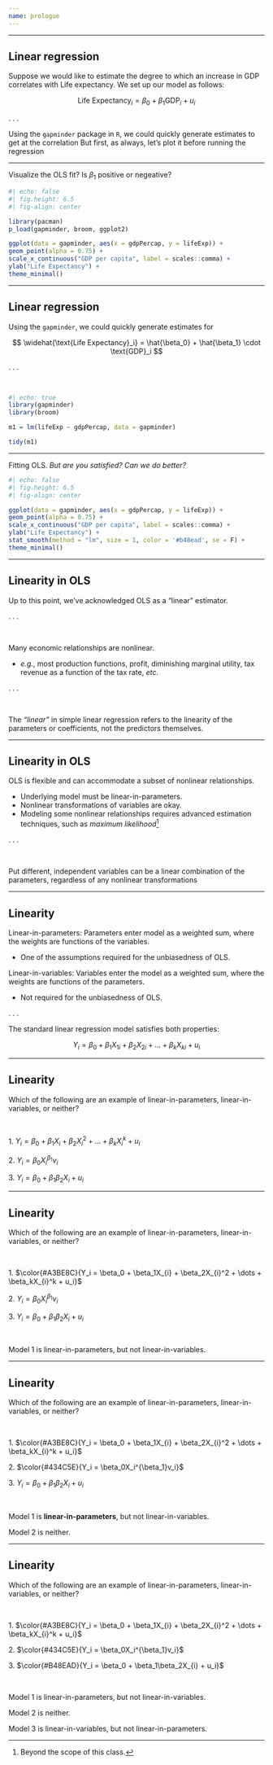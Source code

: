 ```yaml
---
name: prologue
---
```


---

## Linear regression

Suppose we would like to estimate the degree to which an increase in [GDP]{.hi} correlates with [Life expectancy]{.hii}. We set up our model as follows:

$$
{\text{Life Expectancy}_i} = \beta_0 + \beta_1 \text{GDP}_i + u_i
$$

. . .

Using the `gapminder` package in `R`, we could quickly generate estimates to get at the [correlation]{.note} [But first, as always, let's plot it before running the regression]{.fragment}


---

Visualize the OLS fit? Is $\beta_1$ positive or negeative?

```r
#| echo: false
#| fig.height: 6.5
#| fig-align: center

library(pacman)
p_load(gapminder, broom, ggplot2)

ggplot(data = gapminder, aes(x = gdpPercap, y = lifeExp)) +
geom_point(alpha = 0.75) +
scale_x_continuous("GDP per capita", label = scales::comma) +
ylab("Life Expectancy") +
theme_minimal()
```

---

## Linear regression

Using the `gapminder`, we could quickly generate estimates for

$$
\widehat{\text{Life Expectancy}_i} = \hat{\beta_0} + \hat{\beta_1} \cdot \text{GDP}_i
$$

. . .

<br>

```r
#| echo: true
library(gapminder)
library(broom)

m1 = lm(lifeExp ~ gdpPercap, data = gapminder) 

tidy(m1)
```
---

Fitting [OLS]{.hi}. [_But are you satisfied?_]{.fragment} [_Can we do better?_]{.fragment}

```r
#| echo: false
#| fig.height: 6.5
#| fig-align: center

ggplot(data = gapminder, aes(x = gdpPercap, y = lifeExp)) +
geom_point(alpha = 0.75) +
scale_x_continuous("GDP per capita", label = scales::comma) +
ylab("Life Expectancy") +
stat_smooth(method = "lm", size = 1, color = '#b48ead', se = F) +
theme_minimal()
```

---

## Linearity in OLS

Up to this point, we've acknowledged [OLS]{.hi} as a ["linear"]{.note} estimator. 

. . .

<br>

Many economic relationships are [nonlinear]{.note}.

- *e.g.*, most production functions, profit, diminishing marginal utility, tax revenue as a function of the tax rate, *etc.*

. . .

<br>

The _"linear"_ in [simple linear regression]{.note} refers to the linearity of the parameters or coefficients, not the predictors themselves.


---

## Linearity in OLS

OLS is [flexible]{.hi} and can accommodate a subset of nonlinear relationships.

- Underlying model must be linear-in-parameters.
- Nonlinear transformations of variables are okay.
- Modeling some nonlinear relationships requires advanced estimation techniques, such as *maximum likelihood*^[Beyond the scope of this class.]

. . .

<br>

Put different, independent variables can be a linear combination of the parameters, regardless of any nonlinear transformations


---

## Linearity

[Linear-in-parameters:]{.hi-green} [Parameters]{.green} enter model as a weighted sum, where the weights are functions of the variables.

- One of the assumptions required for the unbiasedness of OLS.

[Linear-in-variables:]{.hp} [Variables]{.purple} enter the model as a weighted sum, where the weights are functions of the parameters.

- Not required for the unbiasedness of OLS.

. . .

The standard linear regression model satisfies both properties:

$$Y_i = \beta_0 + \beta_1X_{1i} + \beta_2X_{2i} + \dots + \beta_kX_{ki} + u_i$$

---

## Linearity

Which of the following are an example of [linear-in-parameters]{.hi-green}, [linear-in-variables]{.hp}, or [neither]{.hi}?

<br>

[1.]{.note} $Y_i = \beta_0 + \beta_1X_{i} + \beta_2X_{i}^2 + \dots + \beta_kX_{i}^k + u_i$

[2.]{.note} $Y_i = \beta_0X_i^{\beta_1}v_i$

[3.]{.note} $Y_i = \beta_0 + \beta_1\beta_2X_{i} + u_i$

---

## Linearity {data-visibility="uncounted"}

Which of the following are an example of [linear-in-parameters]{.hi-green}, [linear-in-variables]{.hp}, or [neither]{.hi}?

<br>

[1.]{.note} $\color{#A3BE8C}{Y_i = \beta_0 + \beta_1X_{i} + \beta_2X_{i}^2 + \dots + \beta_kX_{i}^k + u_i}$

[2.]{.note} $Y_i = \beta_0X_i^{\beta_1}v_i$

[3.]{.note} $Y_i = \beta_0 + \beta_1\beta_2X_{i} + u_i$

<br>

Model 1 is [linear-in-parameters]{.hi-green}, but not [linear-in-variables]{.hp}. 

---

## Linearity {data-visibility="uncounted"}

Which of the following are an example of [linear-in-parameters]{.hi-green}, [linear-in-variables]{.hp}, or [neither]{.hi}?

<br>

[1.]{.note} $\color{#A3BE8C}{Y_i = \beta_0 + \beta_1X_{i} + \beta_2X_{i}^2 + \dots + \beta_kX_{i}^k + u_i}$

[2.]{.note} $\color{#434C5E}{Y_i = \beta_0X_i^{\beta_1}v_i}$

[3.]{.note} $Y_i = \beta_0 + \beta_1\beta_2X_{i} + u_i$

<br>

Model 1 is [**linear-in-parameters**]{.hi-green}, but not [linear-in-variables]{.hp}. 

Model 2 is [neither]{.hi}. 

---

## Linearity {data-visibility="uncounted"}

Which of the following are an example of [linear-in-parameters]{.hi-green}, [linear-in-variables]{.hp}, or [neither]{.hi}?

<br>

[1.]{.note} $\color{#A3BE8C}{Y_i = \beta_0 + \beta_1X_{i} + \beta_2X_{i}^2 + \dots + \beta_kX_{i}^k + u_i}$

[2.]{.note} $\color{#434C5E}{Y_i = \beta_0X_i^{\beta_1}v_i}$

[3.]{.note} $\color{#B48EAD}{Y_i = \beta_0 + \beta_1\beta_2X_{i} + u_i}$

<br>

Model 1 is [linear-in-parameters]{.hi-green}, but not [linear-in-variables]{.hp}. 

Model 2 is [neither]{.hi}. 

Model 3 is [linear-in-variables]{.hp}, but not linear-in-parameters.